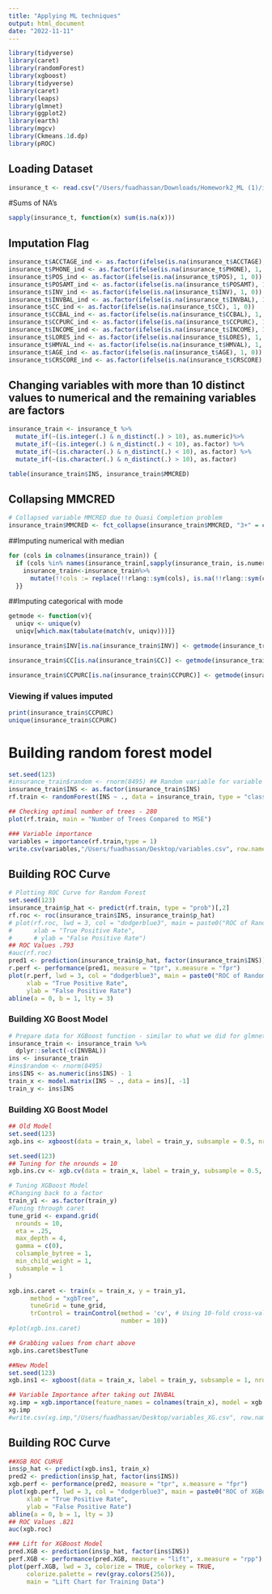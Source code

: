 ```yaml
---
title: "Applying ML techniques"
output: html_document
date: "2022-11-11"
---
```

```r
library(tidyverse)
library(caret)
library(randomForest)
library(xgboost)
library(tidyverse)
library(caret)
library(leaps)
library(glmnet)
library(ggplot2)
library(earth)
library(mgcv)
library(Ckmeans.1d.dp)
library(pROC)
```
## Loading Dataset
```r
insurance_t <- read.csv("/Users/fuadhassan/Downloads/Homework2_ML (1)/insurance_t.csv")
```
#Sums of NA's
```r
sapply(insurance_t, function(x) sum(is.na(x)))
```
## Imputation Flag
```r
insurance_t$ACCTAGE_ind <- as.factor(ifelse(is.na(insurance_t$ACCTAGE), 1, 0))
insurance_t$PHONE_ind <- as.factor(ifelse(is.na(insurance_t$PHONE), 1, 0))
insurance_t$POS_ind <- as.factor(ifelse(is.na(insurance_t$POS), 1, 0))
insurance_t$POSAMT_ind <- as.factor(ifelse(is.na(insurance_t$POSAMT), 1, 0))
insurance_t$INV_ind <- as.factor(ifelse(is.na(insurance_t$INV), 1, 0))
insurance_t$INVBAL_ind <- as.factor(ifelse(is.na(insurance_t$INVBAL), 1, 0))
insurance_t$CC_ind <- as.factor(ifelse(is.na(insurance_t$CC), 1, 0))
insurance_t$CCBAL_ind <- as.factor(ifelse(is.na(insurance_t$CCBAL), 1, 0))
insurance_t$CCPURC_ind <- as.factor(ifelse(is.na(insurance_t$CCPURC), 1, 0))
insurance_t$INCOME_ind <- as.factor(ifelse(is.na(insurance_t$INCOME), 1, 0))
insurance_t$LORES_ind <- as.factor(ifelse(is.na(insurance_t$LORES), 1, 0))
insurance_t$HMVAL_ind <- as.factor(ifelse(is.na(insurance_t$HMVAL), 1, 0))
insurance_t$AGE_ind <- as.factor(ifelse(is.na(insurance_t$AGE), 1, 0))
insurance_t$CRSCORE_ind <- as.factor(ifelse(is.na(insurance_t$CRSCORE), 1, 0))
```

## Changing variables with more than 10 distinct values to numerical and the remaining variables are factors
```r
insurance_train <- insurance_t %>%
  mutate_if(~(is.integer(.) & n_distinct(.) > 10), as.numeric)%>%
  mutate_if(~(is.integer(.) & n_distinct(.) < 10), as.factor) %>%
  mutate_if(~(is.character(.) & n_distinct(.) < 10), as.factor) %>%
  mutate_if(~(is.character(.) & n_distinct(.) > 10), as.factor)
```

```r
table(insurance_train$INS, insurance_train$MMCRED)
```
## Collapsing MMCRED
```r
# Collapsed variable MMCRED due to Quasi Completion problem
insurance_train$MMCRED <- fct_collapse(insurance_train$MMCRED, "3+" = c("3","5"))
```
##Imputing numerical with median
```r
for (cols in colnames(insurance_train)) {
  if (cols %in% names(insurance_train[,sapply(insurance_train, is.numeric)])) {
    insurance_train<-insurance_train%>%
      mutate(!!cols := replace(!!rlang::sym(cols), is.na(!!rlang::sym(cols)), median(!!rlang::sym(cols), na.rm=TRUE)))
  }}
```
##Imputing categorical with mode
```r
getmode <- function(v){
  uniqv <- unique(v)
  uniqv[which.max(tabulate(match(v, uniqv)))]}

insurance_train$INV[is.na(insurance_train$INV)] <- getmode(insurance_train$INV)

insurance_train$CC[is.na(insurance_train$CC)] <- getmode(insurance_train$CC)

insurance_train$CCPURC[is.na(insurance_train$CCPURC)] <- getmode(insurance_train$CCPURC)
```
### Viewing if values imputed
```r
print(insurance_train$CCPURC)
unique(insurance_train$CCPURC)
```
# Building random forest model
```r
set.seed(123)
#insurance_train$random <- rnorm(8495) ## Random variable for variable importance
insurance_train$INS <- as.factor(insurance_train$INS)
rf.train <- randomForest(INS ~ ., data = insurance_train, type = "classification" , mtry = 7, ntree = 280, importance = TRUE)
```

```r
## Checking optimal number of trees - 280
plot(rf.train, main = "Number of Trees Compared to MSE")
```

```r
### Variable importance
variables = importance(rf.train,type = 1)
write.csv(variables,"/Users/fuadhassan/Desktop/variables.csv", row.names = TRUE)
```
## Building ROC Curve
```r
# Plotting ROC Curve for Random Forest
set.seed(123)
insurance_train$p_hat <- predict(rf.train, type = "prob")[,2]
rf.roc <- roc(insurance_train$INS, insurance_train$p_hat)
# plot(rf.roc, lwd = 3, col = "dodgerblue3", main = paste0("ROC of Random Forest Model(AUC = ", round(auc(rf.roc), 4),")"), 
#      xlab = "True Positive Rate",
#      # ylab = "False Positive Rate")
## ROC Values .793
#auc(rf.roc)
pred1 <- prediction(insurance_train$p_hat, factor(insurance_train$INS))
r.perf <- performance(pred1, measure = "tpr", x.measure = "fpr")
plot(r.perf, lwd = 3, col = "dodgerblue3", main = paste0("ROC of Random Forest Model(AUC = ",sprintf("%.4f",round(auc(rf.roc), 4)),")"), 
     xlab = "True Positive Rate",
     ylab = "False Positive Rate")
abline(a = 0, b = 1, lty = 3)
```
### Building XG Boost Model
```r
# Prepare data for XGBoost function - similar to what we did for glmnet
insurance_train <- insurance_train %>%
  dplyr::select(-c(INVBAL))
ins <- insurance_train
#ins$random <- rnorm(8495)
ins$INS <- as.numeric(ins$INS) - 1
train_x <- model.matrix(INS ~ ., data = ins)[, -1]
train_y <- ins$INS
```
### Building XG Boost Model
```r
## Old Model
set.seed(123)
xgb.ins <- xgboost(data = train_x, label = train_y, subsample = 0.5, nrounds = 100, objective = "binary:logistic")
```

```r
set.seed(123)
## Tuning for the nrounds = 10
xgb.ins.cv <- xgb.cv(data = train_x, label = train_y, subsample = 0.5, nrounds = 100,objective = "binary:logistic",eval_metric = 'auc', nfold = 10)
```

```r
# Tuning XGBoost Model
#Changing back to a factor
train_y1 <- as.factor(train_y)
#Tuning through caret
tune_grid <- expand.grid(
  nrounds = 10,
  eta = .25,
  max_depth = 4,
  gamma = c(0),
  colsample_bytree = 1,
  min_child_weight = 1,
  subsample = 1
)

xgb.ins.caret <- train(x = train_x, y = train_y1,
      method = "xgbTree",
      tuneGrid = tune_grid,
      trControl = trainControl(method = 'cv', # Using 10-fold cross-validation
                               number = 10))
#plot(xgb.ins.caret)
```

```r
## Grabbing values from chart above
xgb.ins.caret$bestTune
```
```r
##New Model
set.seed(123)
xgb.ins1 <- xgboost(data = train_x, label = train_y, subsample = 1, nrounds = 10,max_depth = 4, eta = .25, objective = "binary:logistic")
```

```r
## Variable Importance after taking out INVBAL
xg.imp = xgb.importance(feature_names = colnames(train_x), model = xgb.ins1)
xg.imp
#write.csv(xg.imp,"/Users/fuadhassan/Desktop/variables_XG.csv", row.names = TRUE)
```
## Building ROC Curve
```r
##XGB ROC CURVE
ins$p_hat <- predict(xgb.ins1, train_x)
pred2 <- prediction(ins$p_hat, factor(ins$INS))
xgb.perf <- performance(pred2, measure = "tpr", x.measure = "fpr")
plot(xgb.perf, lwd = 3, col = "dodgerblue3", main = paste0("ROC of XGBoost Model(AUC = ",sprintf("%.4f",round(auc(xgb.roc), 4)),")"), 
     xlab = "True Positive Rate",
     ylab = "False Positive Rate")
abline(a = 0, b = 1, lty = 3)
## ROC Values .821
auc(xgb.roc)
```
```r
### Lift for XGBoost Model
pred.XGB <- prediction(ins$p_hat, factor(ins$INS))
perf.XGB <- performance(pred.XGB, measure = "lift", x.measure = "rpp")
plot(perf.XGB, lwd = 3, colorize = TRUE, colorkey = TRUE,
     colorize.palette = rev(gray.colors(256)),
     main = "Lift Chart for Training Data")
```










